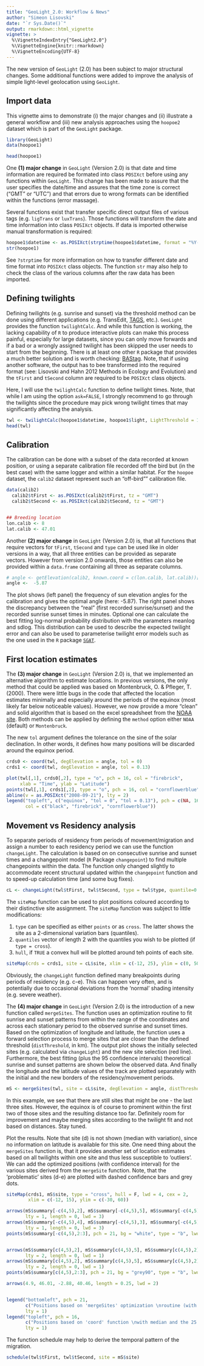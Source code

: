 ```yaml
---
title: "GeoLight_2.0: Workflow & News"
author: "Simeon Lisovski"
date: "`r Sys.Date()`"
output: rmarkdown::html_vignette
vignette: >
  %\VignetteIndexEntry{"GeoLight2.0"}
  %\VignetteEngine{knitr::rmarkdown}
  %\VignetteEncoding{UTF-8}
---
```


The new version of `GeoLight` (2.0) has been subject to major structural changes. Some additional functions were added to improve the analysis of simple light-level geolocation using `GeoLight`.


## Import data

This vignette aims to demonstrate (i) the major changes and (ii) illustrate a general workflow and (iii) new analysis approaches using the `hoopoe2` dataset which is part of the `GeoLight` package.

```r
library(GeoLight)
data(hoopoe1)

head(hoopoe1)
```

One **(1) major change** in `GeoLight` (Version 2.0) is that date and time information are required be formated into class `POSIXct` before using any functions within `GeoLight`. This change has been made to assure that the user specifies the date/time and assures that the time zone is correct ("GMT" or "UTC") and that errors due to wrong formats can be identified within the functions (error massage).

Several functions exist that transfer specific direct output files of various tags (e.g. `ligTrans` or `luxTrans`). Those functions will transform the date and time information into class `POSIXct` objects. If data is imported otherwise manual transformation is required:

```r
hoopoe1$datetime <- as.POSIXct(strptime(hoopoe1$datetime, format = "%Y-%m-%d %H:%M:%S", tz = "GMT"))
str(hoopoe1)
```

See `?strptime` for more information on how to transfer different date and time format into `POSIXct` class objects. The function `str` may also help to check the class of the various columns after the raw data has been imported.


## Defining twilights

Defining twilights (e.g. sunrise and sunset) via the threshold method can be done using different applications (e.g. TransEdit, [TAGS](http://tags.animalmigration.org/geologgerui/), etc.). `GeoLight` provides the function `twilightCalc`. And while this function is working, the lacking capability of `R` to produce interactive plots can make this process painful, especially for large datasets, since you can only move forwards and if a bad or a wrongly assigned twilight has been skipped the user needs to start from the beginning. There is at least one other `R` package that provides a much better solution and is worth checking: [BAStag](https://github.com/SWotherspoon/BAStag). Note, that if using another software, the output has to bee transformed into the required format (see: Lisovski and Hahn 2012 Methods in Ecology and Evolution) and the `tFirst` and `tSecond` column are required to be `POSIXct` class objects.

Here, I will use the `twilightCalc` function to define twilight times. Note, that while I am using the option `ask=FALSE`, I strongly recommend to go through the twilights since the procedure may pick wrong twilight times that may significantly affecting the analysis.



```r
twl <- twilightCalc(hoopoe1$datetime, hoopoe1$light, LightThreshold = 1.5, ask = F)
head(twl)
```


## Calibration

The calibration can be done with a subset of the data recorded at known position, or using a separate calibration file recorded off the bird but (in the best case) with the same logger and within a similar habitat. For the `hoopoe` dataset, the `calib2` dataset represent such an "off-bird"" calibration file.

```r
data(calib2)
  calib2$tFirst <- as.POSIXct(calib2$tFirst, tz = "GMT")
  calib2$tSecond <- as.POSIXct(calib2$tSecond, tz = "GMT")


## Breeding location
lon.calib <- 8
lat.calib <- 47.01
```

Another **(2) major change** in `GeoLight` (Version 2.0) is, that all functions that require vectors for `tFirst`, `tSecond` and `type` can be used like in older versions in  a way, that all three entities can be provided as separate vectors. However from version 2.0 onwards, those entities can also be provided within a `data.frame` containing all three as separate columns.

```r
# angle <- getElevation(calib2, known.coord = c(lon.calib, lat.calib))[1]
angle <-  -5.87
```

The plot shows (left panel) the frequency of sun elevation angles for the calibration and gives the optimal angle (here: -5.87). The right panel shows the discrepancy between the "real" (first recorded sunrise/sunset) and the recorded sunrise sunset times in minutes. Optional one can calculate the best fitting log-normal probability distribution with the parameters meanlog and sdlog. This distribution can be used to describe the expected twilight error and can also be used to parameterise twilight error models such as the one used in the `R` package [`SGAT`](https://github.com/swotherspoon/sgat).

## First location estimates

The **(3) major change** in `GeoLight` (Version 2.0) is, that we implemented an alternative algorithm to estimate locations. In previous versions, the only method that could be applied was based on Montenbruck, O. & Pfleger, T. (2000). There were little bugs in the code that affected the location estimates minimally and especially around the periods of the equinox (most likely far below noticeable values). However, we now provide a more "clean" and solid algorithm that is based on the excel spreadsheet from the [NOAA site](http://www.esrl.noaa.gov/gmd/grad/solcalc/). Both methods can be applied by defining the `method` option either `NOAA` (default) or `Montenbruck`.

The new `tol` argument defines the tolerance on the sine of the solar declination. In other words, it defines how many positions will be discarded around the equinox period.

```r
crds0 <- coord(twl, degElevation = angle, tol = 0)
crds1 <- coord(twl, degElevation = angle, tol = 0.13)

plot(twl[,1], crds0[,2], type = "o", pch = 16, col = "firebrick", 
     xlab = "Time", ylab = "Latitude")
points(twl[,1], crds1[,2], type = "o", pch = 16, col = "cornflowerblue")
abline(v = as.POSIXct("2008-09-21"), lty = 2)
legend("topleft", c("equinox", "tol = 0", "tol = 0.13"), pch = c(NA, 16, 16), lty = c(2,1,1), 
       col = c("black", "firebrick", "cornflowerblue"))
```

## Movement vs Residency analysis

To separate periods of residency from periods of movement/migration and assign a number to each residency period we can use the function `changeLight`. The calculation is based on on consecutive sunrise and sunset times and a changepoint model (`R` Package `changepoint`) to find multiple changepoints within the data. The function only changed slightly to accommodate recent structural updated within the `changepoint` function and to speed-up calculation time (and some bug fixes).

```r
cL <- changeLight(twl$tFirst, twl$tSecond, type = twl$type, quantile=0.95, summary = F, days = 2)
```

The `siteMap` function can be used to plot positions coloured according to their distinctive site assignment. The `siteMap` function was subject to little modifications: 

1. `type` can be specified as either `points` or as `cross`. The latter shows the site as a 2-dimensional variation bars (quantiles).
2. `quantiles` vector of length 2 with the quantiles you wish to be plotted (if `type = cross`).
3. `hull`, if `TRUE` a convex hull will be plotted around teh points of each site.

```r
siteMap(crds = crds1, site = cL$site, xlim = c(-12, 25), ylim = c(0, 50))
```

Obviously, the `changeLight` function defined many breakpoints during periods of residency (e.g. c-e). This can happen very often, and is potentially due to occasional deviations from the 'normal' shading intensity (e.g. severe weather).

The **(4) major change** in `GeoLight` (Version 2.0) is the introduction of a new function called `mergeSites`. The function uses an optimization routine to fit sunrise and sunset patterns from within the range of the coordinates and across each stationary period to the observed sunrise and sunset times. Based on the optimization of longitude and latitude, the function uses a forward selection process to merge sites that are closer than the defined threshold (`distThreshold`, in km). The output plot shows the initially selected sites (e.g. calculated via `changeLight`) and the new site selection (red line). Furthermore, the best fitting (plus the 95 confidence intervals) theoretical sunrise and sunset patterns are shown below the observed data. And finally the longitude and the latitude values of the track are plotted separately with the initial and the new borders of the residency/movement periods.

```r
mS <- mergeSites(twl, site = cL$site, degElevation = angle, distThreshold = 300)
```

In this example, we see that there are still sites that might be one - the last three sites. However, the equinox is of course to prominent within the first two of those sites and the resulting distance too far. Definitely room for improvement and maybe merging sites according to the twilight fit and not based on distances. Stay tuned.

Plot the results. Note that site (d) is not shown (median with variation), since no information on latitude is available for this site. One need thing about the `mergeSites` function is, that it provides another set of location estimates based on all twilights within one site and thus less susceptible to 'outliers'. We can add the optimized positions (with confidence interval) for the various sites derived from the `mergeSite` function. Note, that the 'problematic' sites (d-e) are plotted with dashed confidence bars and grey dots.

```r
siteMap(crds1, mS$site, type = "cross", hull = F, lwd = 4, cex = 2,
        xlim = c(-12, 15), ylim = c(-30, 60))

arrows(mS$summary[-c(4,5),2], mS$summary[-c(4,5),5], mS$summary[-c(4,5),2], mS$summary[-c(4,5),7], 
       lty = 1, length = 0, lwd = 3)
arrows(mS$summary[-c(4,5),4], mS$summary[-c(4,5),3], mS$summary[-c(4,5),6], mS$summary[-c(4,5),3], 
       lty = 1, length = 0, lwd = 3)
points(mS$summary[-c(4,5),2:3], pch = 21, bg = "white", type = "b", lwd = 2, cex = 1.5)


arrows(mS$summary[c(4,5),2], mS$summary[c(4,5),5], mS$summary[c(4,5),2], mS$summary[c(4,5),7], 
       lty = 2, length = 0, lwd = 1)
arrows(mS$summary[c(4,5),2], mS$summary[c(4,5),5], mS$summary[c(4,5),2], mS$summary[c(4,5),7], 
       lty = 2, length = 0, lwd = 1)
points(mS$summary[c(4,5),2:3], pch = 21, bg = "grey90", type = "b", lwd = 1.5, cex = 1)

arrows(4.9, 46.01, -2.88, 40.46, length = 0.25, lwd = 2)


legend("bottomleft", pch = 21, 
       c("Positions based on 'mergeSites' optimization \nroutine (with 95% confidence intervals)."), 
       lty = 1)
legend("topleft", pch = 16, 
       c("Positions based on 'coord' function \nwith median and the 25 and 75 percent variation."), 
       lty = 1)
```

The function schedule may help to derive the temporal pattern of the migration.

```r
schedule(twl$tFirst, twl$tSecond, site = mS$site)
```
